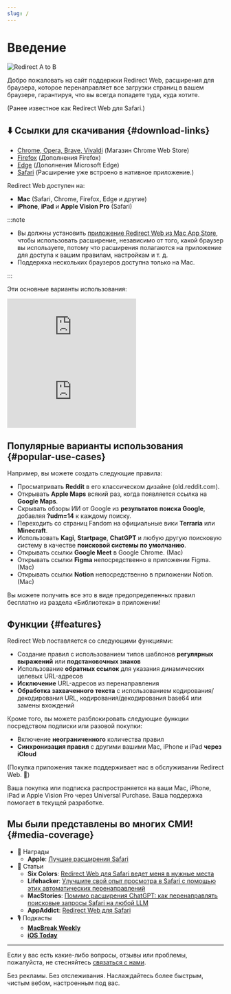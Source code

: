 ```yaml
---
slug: /
---
```



# Введение

<div style={{display: "flex", flexDirection: "column", alignItems: "flex-start", marginBottom: "25px"}}>
  <img src={useBaseUrl("img/redirect-a-to-b.png")} style={{display: "block", minWidth: "360px", maxWidth: "500px", width: "100%", height: "auto", marginBottom: "25px"}} alt="Redirect A to B" />
  <ExtensionStoreLinks />
</div>

Добро пожаловать на сайт поддержки Redirect Web, расширения для браузера, которое перенаправляет все загрузки страниц в вашем браузере, гарантируя, что вы всегда попадете туда, куда хотите. 

(Ранее известное как Redirect Web для Safari.)

## ⬇️ Ссылки для скачивания {#download-links}

- [Chrome, Opera, Brave, Vivaldi](https://chromewebstore.google.com/detail/ffglckbhfbfmdkefdmjbhpnffkcmlhdh) (Магазин Chrome Web Store)
- [Firefox](https://addons.mozilla.org/firefox/addon/redirect-web/) (Дополнения Firefox)
- [Edge](https://microsoftedge.microsoft.com/addons/detail/hmfkakfdccgdpgemaicfgngnmflefpga) (Дополнения Microsoft Edge)
- [Safari](https://apps.apple.com/app/id1571283503) (Расширение уже встроено в нативное приложение.)

Redirect Web доступен на:

- **Mac** (Safari, Chrome, Firefox, Edge и другие)
- **iPhone**, **iPad** и **Apple Vision Pro** (Safari)

:::note

- Вы должны установить [приложение Redirect Web из Mac App Store](https://apps.apple.com/app/id1571283503), чтобы использовать расширение, независимо от того, какой браузер вы используете, потому что расширения полагаются на приложение для доступа к вашим правилам, настройкам и т. д.
- Поддержка нескольких браузеров доступна только на Mac.

:::

Эти основные варианты использования:

<iframe style={{width:"100%", aspectRatio:"9/16", height:"auto", maxHeight:"60vh", maxWidth:"35vh"}} src="https://www.youtube.com/embed/NaQ5X-v-qJU" title="iOS Demo Video (YouTube)" frameborder="0" allow="accelerometer; autoplay; clipboard-write; encrypted-media; gyroscope; picture-in-picture; web-share" allowfullscreen></iframe>

<iframe style={{width:"100%", aspectRatio:"17/9", height:"auto", maxHeight:"100vh"}} src="https://www.youtube.com/embed/5eU89Gu73SQ" title="macOS Demo Video (YouTube)" frameborder="0" allow="accelerometer; autoplay; clipboard-write; encrypted-media; gyroscope; picture-in-picture; web-share" allowfullscreen></iframe>

## Популярные варианты использования {#popular-use-cases}

Например, вы можете создать следующие правила:

- Просматривать **Reddit** в его классическом дизайне (old.reddit.com).
- Открывать **Apple Maps** всякий раз, когда появляется ссылка на **Google Maps**.
- Скрывать обзоры ИИ от Google из **результатов поиска Google**, добавляя **?udm=14** к каждому поиску.
- Переходить со страниц Fandom на официальные вики **Terraria** или **Minecraft**.
- Использовать **Kagi**, **Startpage**, **ChatGPT** и любую другую поисковую систему в качестве **поисковой системы по умолчанию**.
- Открывать ссылки **Google Meet** в Google Chrome. (Mac)
- Открывать ссылки **Figma** непосредственно в приложении Figma. (Mac)
- Открывать ссылки **Notion** непосредственно в приложении Notion. (Mac)

Вы можете получить все это в виде предопределенных правил бесплатно из раздела «Библиотека» в приложении!

## Функции {#features}

Redirect Web поставляется со следующими функциями:

- Создание правил с использованием типов шаблонов **регулярных выражений** или **подстановочных знаков**
- Использование **обратных ссылок** для указания динамических целевых URL-адресов
- **Исключение** URL-адресов из перенаправления
- **Обработка захваченного текста** с использованием кодирования/декодирования URL, кодирования/декодирования base64 или замены вхождений

Кроме того, вы можете разблокировать следующие функции посредством подписки или разовой покупки:

- Включение **неограниченного** количества правил
- **Синхронизация правил** с другими вашими Mac, iPhone и iPad **через iCloud**

(Покупка приложения также поддерживает нас в обслуживании Redirect Web. 🙏)

Ваша покупка или подписка распространяется на ваши Mac, iPhone, iPad и Apple Vision Pro через Universal Purchase. Ваша поддержка помогает в текущей разработке.


## Мы были представлены во многих СМИ! {#media-coverage}

* 🏅 Награды
    * **Apple**: [Лучшие расширения Safari](https://apps.apple.com/us/story/id1377753262)
* 📰 Статьи
    * **Six Colors**: [Redirect Web для Safari ведет меня в нужные места](https://sixcolors.com/post/2022/11/redirect-web-for-safari-takes-me-to-the-right-places/)
    * **Lifehacker**: [Улучшите свой опыт просмотра в Safari с помощью этих автоматических перенаправлений](https://lifehacker.com/improve-your-safari-browsing-experience-with-these-auto-1849812013)
    * **MacStories**: [Помимо расширения ChatGPT: как перенаправлять поисковые запросы Safari на любой LLM](https://www.macstories.net/tutorials/beyond-chatgpts-extension-how-to-redirect-safari-searches-to-any-llm/)
    * **AppAddict**: [Redirect Web для Safari](https://appaddict.app/post/redirect-web-for-safari)
* 🎙️ Подкасты
    * [**MacBreak Weekly**](https://youtu.be/I251K3L2s88?t=7427)
    * [**iOS Today**](https://youtu.be/cWkwH84b6M4?t=636)

---

Если у вас есть какие-либо вопросы, отзывы или проблемы, пожалуйста, не стесняйтесь [связаться с нами](contact-us).

Без рекламы. Без отслеживания. Наслаждайтесь более быстрым, чистым вебом, настроенным под вас.
